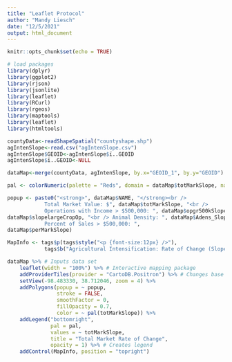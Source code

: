 ```yaml
---
title: "Leaflet Protocol"
author: "Mandy Liesch"
date: "12/5/2021"
output: html_document
---
```


```r
knitr::opts_chunk$set(echo = TRUE)
```

```r
# load packages
library(dplyr)
library(ggplot2)
library(rjson)
library(jsonlite)
library(leaflet)
library(RCurl)
library(rgeos)
library(maptools)
library(leaflet)
library(htmltools)
```

```r
countyData<-readShapeSpatial("countyshape.shp")
agIntenSlope<-read.csv("agIntenSlope.csv")
agIntenSlope$GEOID<-agIntenSlope$ï..GEOID
agIntenSlope$ï..GEOID<-NULL

dataMap<-merge(countyData, agIntenSlope, by.x="GEOID_1", by.y="GEOID")

pal <- colorNumeric(palette = "Reds", domain = dataMap$totMarkSlope, na.color = NA)

popup <- paste0("<strong>", dataMap$NAME, "</strong><br /> 
            Total Market Value: $", dataMap$totMarkSlope, "<br />
            Operations with Income > $500,000: ", dataMap$opgr500kSlope,  "<br /> Farms > 2000 Acres: ",
dataMap$slopelargeCropOp, "<br /> Animal Density: ", dataMap$Adens_Slope, "<br />
            Percent of Sales > $500,000: ",
dataMap$perMarkSlope)

MapInfo <- tags$p(tags$style("<p {font-size:12px} />"),
            tags$b("Agricultural Intensification: Rate of Change (Slope)"))

dataMap %>% # Inputs data set
    leaflet(width = "100%") %>% # Interactive mapping package
    addProviderTiles(provider = "CartoDB.Positron") %>% # Changes base map
    setView(-98.483330, 38.712046, zoom = 4) %>% 
    addPolygons(popup = ~ popup,
                stroke = FALSE,
                smoothFactor = 0,
                fillOpacity = 0.7,
                color = ~ pal(totMarkSlope)) %>%
    addLegend("bottomright", 
              pal = pal, 
              values = ~ totMarkSlope,
              title = "Total Market Rate of Change",
              opacity = 1) %>% # Creates legend
    addControl(MapInfo, position = "topright")


```

